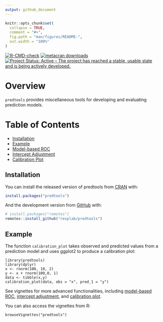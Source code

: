```yaml
---
output: github_document
---
```


```r
knitr::opts_chunk$set(
  collapse = TRUE,
  comment = "#>",
  fig.path = "man/figures/README-",
  out.width = "100%"
)
```
<!-- badges: starts -->
[![R-CMD-check](https://github.com/resplab/predtools/workflows/R-CMD-check/badge.svg)](https://github.com/resplab/predtools/actions)
[![metacran downloads](https://cranlogs.r-pkg.org/badges/predtools)](https://cran.r-project.org/package=predtools)
[![Project Status: Active – The project has reached a stable, usable state and is being actively developed.](https://www.repostatus.org/badges/latest/active.svg)](https://www.repostatus.org/#active)
<!-- badges: end -->

# Overview

`predtools` provides miscellaneous tools for developing and evaluating prediction models. 


Table of Contents
=================

  * [Installation](##installation)
  * [Example](##example)
  * [Model-based ROC](https://resplab.github.io/predtools/articles/mROC.html)
  * [Intercept Adjustment](https://resplab.github.io/predtools/articles/interceptAdj.html)
  * [Calibration Plot](https://resplab.github.io/predtools/articles/calibPlot.html)
  

## Installation

You can install the released version of predtools from [CRAN](https://CRAN.R-project.org) with:

``` r
install.packages("predtools")
```

And the development version from [GitHub](https://github.com/) with:

``` r
# install.packages("remotes")
remotes::install_github("resplab/predtools")
```
## Example

The function `calibration_plot` takes observed and predicted values from a prediction model and uses ggplot2 to produce a calibration plot:

```
library(predtools)
library(dplyr)
x <- rnorm(100, 10, 2)
y <- x + rnorm(100,0, 1)
data <- tibble(x,y)
calibration_plot(data, obs = "x", pred_1 = "y")
```

See vignettes for more advanced functionalities, including [model-based ROC](https://resplab.github.io/predtools/articles/mROC.html), [intercept adjustment](https://resplab.github.io/predtools/articles/interceptAdj.html), and [calibration plot](https://resplab.github.io/predtools/articles/calibPlot.html).


You can also access the vignettes from R:

```
browseVignettes("predtools")
```

